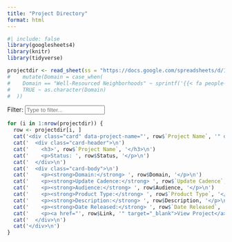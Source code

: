 ```yaml
---
title: "Project Directory"
format: html
---
```


```r
#| include: false
library(googlesheets4)
library(knitr)
library(tidyverse)

projectdir <- read_sheet(ss = "https://docs.google.com/spreadsheets/d/1QuUHl_O4sI7vUFaY54Zf8mnifPOzLU4OYO2x3FblSj8", sheet = "Directory Projects") #%>%
#    mutate(Domain = case_when(
#    Domain == "Well-Resourced Neighborhoods" ~ sprintf('{{< fa people-group size=lg title="Well-Resourced Neighborhoods" >}} Well-Resourced Neighborhoods'),
#    TRUE ~ as.character(Domain)
#  ))
```

<label for="filterInput">Filter:</label>
<input type="text" id="filterInput" onkeyup="filterCards()" placeholder="Type to filter...">

<div class="card-container">
```r
for (i in 1:nrow(projectdir)) {
  row <- projectdir[i, ]
  cat('<div class="card" data-project-name="', row$`Project Name`, '" data-status="', row$Status, '" data-domain="', row$Domain, '">\n')
  cat('  <div class="card-header">\n')
  cat('    <h3>', row$`Project Name`, '</h3>\n')
  cat('    <p>Status: ', row$Status, '</p>\n')
  cat('  </div>\n')
  cat('  <div class="card-body">\n')
  cat('    <p><strong>Domain:</strong> ', row$Domain, '</p>\n')
  cat('    <p><strong>Update Cadence:</strong> ', row$`Update Cadence`, '</p>\n')
  cat('    <p><strong>Audience:</strong> ', row$Audience, '</p>\n')
  cat('    <p><strong>Product Type:</strong> ', row$`Product Type`, '</p>\n')
  cat('    <p><strong>Description:</strong> ', row$Description, '</p>\n')
  cat('    <p><strong>Date Released:</strong> ', row$`Date Released`, '</p>\n')
  cat('    <p><a href="', row$Link, '" target="_blank">View Project</a></p>\n')
  cat('  </div>\n')
  cat('</div>\n')
}
```
</div>

<script>
function filterCards() {
  const input = document.getElementById('filterInput');
  const filter = input.value.toUpperCase();
  const cards = document.getElementsByClassName('card');

  for (let i = 0; i < cards.length; i++) {
    const projectName = cards[i].getAttribute('data-project-name');
    if (projectName.toUpperCase().indexOf(filter) > -1) {
      cards[i].style.display = "";
    } else {
      cards[i].style.display = "none";
    }
  }
}
</script>
